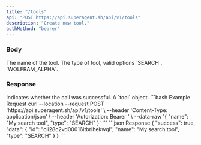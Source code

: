 ```yaml
---
title: "/tools"
api: "POST https://api.superagent.sh/api/v1/tools"
description: "Create new tool."
authMethod: "bearer"
---
```


### Body

<ParamField body="name" type="string">
  The name of the tool.
</ParamField>
<ParamField body="type" type="string">
  The type of tool, valid options `SEARCH`, `WOLFRAM_ALPHA`.
</ParamField>

### Response

<ResponseField name="success" type="boolean">
  Indicates whether the call was successful.
</ResponseField>

<ResponseField name="data" type="object">
  A `tool` object.
</ResponseField>

<RequestExample>
```bash Example Request
curl --location --request POST 'https://api.superagent.sh/api/v1/tools' \
--header 'Content-Type: application/json' \
--header 'Autorization: Bearer <token>' \
--data-raw '{
    "name": "My search tool",
    "type": "SEARCH"
}'
```
</RequestExample>

<ResponseExample>
```json Response
{
  "success": true,
  "data": {
    "id": "cli28c2vd00016itbrlhekwql",
    "name": "My search tool",
    "type": "SEARCH"
  }
}
```
</ResponseExample>
